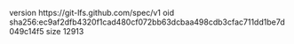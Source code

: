 version https://git-lfs.github.com/spec/v1
oid sha256:ec9af2dfb4320f1cad480cf072bb63dcbaa498cdb3cfac711dd1be7d049c14f5
size 12913
